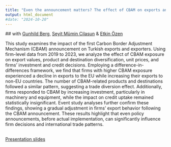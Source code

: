 ```yaml
---
title: "Even the announcement matters? The effect of CBAM on exports and exporters"
output: html_document
#date: "2024-10-20"
---
```

  
  
  ## 
with [Gunhild Berg](https://blogs.worldbank.org/en/team/g/gunhild-berg),  [Seyit Mümin Cilasun](https://avesis.tedu.edu.tr/seyit.cilasun) & [Etkin Özen](https://blogs.worldbank.org/en/team/e/etkin-ozen)

This study examines the impact of the first Carbon Border Adjustment Mechanism (CBAM) announcement on Turkish exports and exporters. Using firm-level data from 2019 to 2023, we analyze the effect of CBAM exposure on export values, product and destination diversification, unit prices, and firms’ investment and credit decisions. Employing a difference-in-differences framework, we find that firms with higher CBAM exposure experienced a decline in exports to the EU while increasing their exports to non-EU countries. The number of CBAM-related products and destinations followed a similar pattern, suggesting a trade diversion effect. Additionally, firms responded to CBAM by increasing investment, particularly in machinery and equipment, while the impact on credit uptake remained statistically insignificant. Event study analyses further confirm these findings, showing a gradual adjustment in firms’ export behavior following the CBAM announcement. These results highlight that even policy announcements, before actual implementation, can significantly influence firm decisions and international trade patterns.


##

[Presentation slides](https://uguraytun.github.io/uguraytun/CBAM_metu.pdf)




